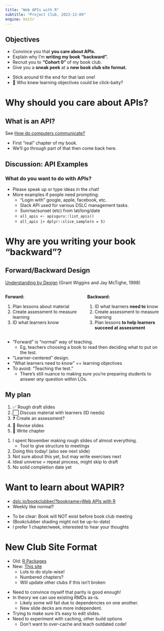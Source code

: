 ```yaml
---
title: "Web APIs with R"
subtitle: "Project Club, 2023-12-09"
engine: knitr
---
```


## Objectives

-   Convince you that **you care about APIs.**
-   Explain why I'm **writing my book "backward".**
-   Recruit you to **"Cohort 0"** of my book club.
-   Give you a **sneak peek** at a **new book club site format.**

::: notes
-   Stick around til the end for that last one!
-   🤣 Who knew learning objectives could be click-baity?
:::

# Why should you care about APIs?

## What is an API?

See [How do computers communicate?](httr2/apis.html){target="wapir-club_apis"}

::: notes
-   First "real" chapter of my book.
-   We'll go through part of that then come back here.
:::

## Discussion: API Examples

### What do you want to do with APIs?

::: notes
-   Please speak up or type ideas in the chat!
-   More examples if people need prompting:
    -   "Login with" google, apple, facebook, etc.
    -   Slack API used for various DSLC management tasks.
    -   Sunrise/sunset (etc) from lat/long/date
    -   `all_apis <- apisguru::list_apis()`
    -   `all_apis |> dplyr::slice_sample(n = 5)`
:::

# Why are you writing your book "backward"?

## Forward/Backward Design

[Understanding by Design](https://amzn.to/3GxZ1lw) (Grant Wiggins and Jay McTighe, 1998)

:::: {.columns}
::: {.column .fragment .incremental width="50%"}
**Forward:**

1.  Plan lessons about material
2.  Create assessment to measure learning
3.  ID what learners know
:::
::: {.column .fragment .incremental width="50%"}
**Backward:**

1.  ID what learners **need to** know
2.  Create assessment to measure learning
3.  Plan lessons **to help learners succeed at assessment**
:::
::::

::: notes
-   "Forward" is "normal" way of teaching.
    -   Eg, teachers choosing a book to read then deciding what to put on the test.
-   "Learner-centered" design.
-   "What learners need to know" == learning objectives
-   To avoid: "Teaching the test."
    -   There's still nuance to making sure you're preparing students to answer *any* question within LOs.
:::

## My plan

::: {.incremental}
1.  ✅ Rough draft slides
2.  ⬜ Discuss material with learners (ID needs)
3.  ❓ Create an assessment?
4.  🔄️ Revise slides
5.  📝 Write chapter
:::

::: notes
1.  I spent November making rough slides of almost everything.
    -   Tool to give structure to meetings
2.  Doing this today! (also see next slide)
3.  Not sure about this yet, but may write exercises next
4.  Ideal universe = repeat process, might skip to draft
5.  No solid completion date yet
:::

# Want to learn about WAPIR?

::: {.incremental}
-   [dslc.io/bookclubber/?bookname=Web APIs with R](https://dslc.io/bookclubber/?bookname=Web%20APIs%20with%20R)
-   Weekly like normal?
:::

::: notes
-   To be clear: Book will NOT exist before book club meeting
-   (Bookclubber shading might not be up-to-date)
-   I prefer 1 chapter/week, interested to hear your thoughts
:::

# New Club Site Format

-   Old: [R Packages](https://dslc.io/rpkgs){target="rpkgs-club_index"}
-   New: [This site](https://dslc.io/wapir){target="wapir-club_index"}
    -   Lots to do style-wise!
    -   Numbered chapters?
    -   Will update other clubs if this isn't broken

::: notes
-   Need to convince myself that parity is good enough!
-   In theory we can use existing RMDs as-is.
    -   Likely some will fail due to dependencies on one another.
    -   New slide decks are more independent.
-   Trying to make sure it's easy to edit slides.
-   Need to experiment with caching, other build options
    -   Don't want to over-cache and teach outdated code!
:::
